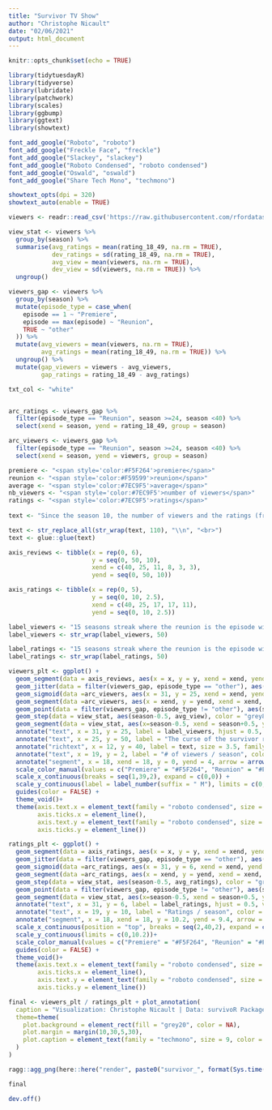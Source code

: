 ```yaml
---
title: "Survivor TV Show"
author: "Christophe Nicault"
date: "02/06/2021"
output: html_document
---
```


```r
knitr::opts_chunk$set(echo = TRUE)
```


```r

library(tidytuesdayR)
library(tidyverse)
library(lubridate)
library(patchwork)
library(scales)
library(ggbump)
library(ggtext)
library(showtext)

font_add_google("Roboto", "roboto")
font_add_google("Freckle Face", "freckle")
font_add_google("Slackey", "slackey")
font_add_google("Roboto Condensed", "roboto condensed")
font_add_google("Oswald", "oswald")
font_add_google("Share Tech Mono", "techmono")

showtext_opts(dpi = 320)
showtext_auto(enable = TRUE)

```

```r

viewers <- readr::read_csv('https://raw.githubusercontent.com/rfordatascience/tidytuesday/master/data/2021/2021-06-01/viewers.csv')

```

```r

view_stat <- viewers %>%
  group_by(season) %>%
  summarise(avg_ratings = mean(rating_18_49, na.rm = TRUE),
            dev_ratings = sd(rating_18_49, na.rm = TRUE),
            avg_view = mean(viewers, na.rm = TRUE),
            dev_view = sd(viewers, na.rm = TRUE)) %>%
  ungroup()

viewers_gap <- viewers %>%
  group_by(season) %>%
  mutate(episode_type = case_when(
    episode == 1 ~ "Premiere",
    episode == max(episode) ~ "Reunion",
    TRUE ~ "other"
  )) %>%
  mutate(avg_viewers = mean(viewers, na.rm = TRUE),
         avg_ratings = mean(rating_18_49, na.rm = TRUE)) %>%
  ungroup() %>%
  mutate(gap_viewers = viewers - avg_viewers,
         gap_ratings = rating_18_49 - avg_ratings)

```

```r

txt_col <- "white"


arc_ratings <- viewers_gap %>%
  filter(episode_type == "Reunion", season >=24, season <40) %>%
  select(xend = season, yend = rating_18_49, group = season)

arc_viewers <- viewers_gap %>%
  filter(episode_type == "Reunion", season >=24, season <40) %>%
  select(xend = season, yend = viewers, group = season)

premiere <- "<span style='color:#F5F264'>premiere</span>"
reunion <- "<span style='color:#F59599'>reunion</span>"
average <- "<span style='color:#7EC9F5'>average</span>"
nb_viewers <- "<span style='color:#7EC9F5'>number of viewers</span>"
ratings <- "<span style='color:#7EC9F5'>ratings</span>"
  
text <- "Since the season 10, the number of viewers and the ratings (from viewers aged 18-49) have been declining. The {premiere} tend to be in the most viewed episodes and with the best ratings. The {reunion} is often the worst episode, in both rating and number of viewers, with a 15 seasons streak from season 24 to 39. The blue dots are the {nb_viewers} (top plot) or {ratings} (bottom plot) for each other episode, while the blue line represents the {average} of the season."

text <- str_replace_all(str_wrap(text, 110), "\\n", "<br>")
text <- glue::glue(text)

axis_reviews <- tibble(x = rep(0, 6),
                       y = seq(0, 50, 10),
                       xend = c(40, 25, 11, 8, 3, 3),
                       yend = seq(0, 50, 10))

axis_ratings <- tibble(x = rep(0, 5),
                       y = seq(0, 10, 2.5),
                       xend = c(40, 25, 17, 17, 11),
                       yend = seq(0, 10, 2.5))

label_viewers <- "15 seasons streak where the reunion is the episode with the less number of viewers of the season"
label_viewers <- str_wrap(label_viewers, 50)

label_ratings <- "15 seasons streak where the reunion is the episode with the worst ratings of the season"
label_ratings <- str_wrap(label_ratings, 50)

```

```r

viewers_plt <- ggplot() +
  geom_segment(data = axis_reviews, aes(x = x, y = y, xend = xend, yend = yend), linetype = "13", color = "grey60")+
  geom_jitter(data = filter(viewers_gap, episode_type == "other"), aes(season, viewers), height =0, width = 0.1, size = 1.5, shape = 21, stroke = 0.3, alpha = 0.4, fill = "#7EC9F5", color = txt_col) +
  geom_sigmoid(data =arc_viewers, aes(x = 31, y = 25, xend = xend, yend = max(yend), group = group), color = txt_col, direction = "y", linetype = "13") +
  geom_segment(data =arc_viewers, aes(x = xend, y = yend, xend = xend, yend = max(yend)), color = txt_col, linetype = "13") +
  geom_point(data = filter(viewers_gap, episode_type != "other"), aes(season, viewers, color = episode_type), size = 1.5) +
  geom_step(data = view_stat, aes(season-0.5, avg_view), color = "grey80", size = 0.2) +
  geom_segment(data = view_stat, aes(x=season-0.5, xend = season+0.5, y=avg_view, yend = avg_view), color = "#7EC9F5", size = 1) +
  annotate("text", x = 31, y = 25, label = label_viewers, hjust = 0.5, color = txt_col, family = "roboto", size = 3, vjust = -0.2) +
  annotate("text", x = 25, y = 50, label = "The curse of the survivor reunions", size = 8, family = "slackey", color = txt_col) +
  annotate("richtext", x = 12, y = 40, label = text, size = 3.5, family = "roboto condensed", color = "white", fill = NA, label.color = NA, hjust = 0) +
  annotate("text", x = 19, y = 2, label = "# of viewers / season", color = "grey60", family = "oswald", size = 5, hjust = 0) +
  annotate("segment", x = 18, xend = 18, y = 0, yend = 4, arrow = arrow(length = unit(2, "mm")), color = "grey60")+
  scale_color_manual(values = c("Premiere" = "#F5F264", "Reunion" = "#F59599")) +
  scale_x_continuous(breaks = seq(1,39,2), expand = c(0,0)) +
  scale_y_continuous(label = label_number(suffix = " M"), limits = c(0, 52))+
  guides(color = FALSE) +
  theme_void()+
  theme(axis.text.x = element_text(family = "roboto condensed", size = 8, color = txt_col, margin = margin(6,0,1,0)),
        axis.ticks.x = element_line(),
        axis.text.y = element_text(family = "roboto condensed", size = 8, color = txt_col, margin = margin(0,5,0,0)),
        axis.ticks.y = element_line())

```

```r

ratings_plt <- ggplot() +
  geom_segment(data = axis_ratings, aes(x = x, y = y, xend = xend, yend = yend), linetype = "13", color = "grey60")+
  geom_jitter(data = filter(viewers_gap, episode_type == "other"), aes(season, rating_18_49), height =0, width = 0.1, size = 1.5, shape = 21, stroke = 0.3, alpha = 0.4, fill = "#7EC9F5", color = txt_col) +
  geom_sigmoid(data =arc_ratings, aes(x = 31, y = 6, xend = xend, yend = max(yend), group = group), color = txt_col, direction = "y", linetype = "13") +
  geom_segment(data =arc_ratings, aes(x = xend, y = yend, xend = xend, yend = max(yend)), color = txt_col, linetype = "13") +
  geom_step(data = view_stat, aes(season-0.5, avg_ratings), color = "grey80", size = 0.2) +
  geom_point(data = filter(viewers_gap, episode_type != "other"), aes(season, rating_18_49, color = episode_type)) +
  geom_segment(data = view_stat, aes(x=season-0.5, xend = season+0.5, y=avg_ratings, yend = avg_ratings), color = "#7EC9F5", size = 1) +
  annotate("text", x = 31, y = 6, label = label_ratings, hjust = 0.5, vjust = -0.2, color = txt_col, family = "roboto", size = 3) +
  annotate("text", x = 19, y = 10, label = "Ratings / season", color = "grey60", family = "oswald", size = 5, hjust = 0) +
  annotate("segment", x = 18, xend = 18, y = 10.2, yend = 9.4, arrow = arrow(length = unit(2, "mm")), color = "grey60")+
  scale_x_continuous(position = "top", breaks = seq(2,40,2), expand = c(0,0)) +
  scale_y_continuous(limits = c(0,10.2))+
  scale_color_manual(values = c("Premiere" = "#F5F264", "Reunion" = "#F59599")) +
  guides(color = FALSE) +
  theme_void()+
  theme(axis.text.x = element_text(family = "roboto condensed", size = 8, color = txt_col, margin = margin(1,0,6,0)),
        axis.ticks.x = element_line(),
        axis.text.y = element_text(family = "roboto condensed", size = 8, color = txt_col, margin = margin(0,5,0,0)),
        axis.ticks.y = element_line())

```


```r

final <- viewers_plt / ratings_plt + plot_annotation(
  caption = "Visualization: Christophe Nicault | Data: survivoR Package / Daniel Oehm",
  theme=theme(
    plot.background = element_rect(fill = "grey20", color = NA),
    plot.margin = margin(10,30,5,30),
    plot.caption = element_text(family = "techmono", size = 9, color = txt_col)     
  )
)

ragg::agg_png(here::here("render", paste0("survivor_", format(Sys.time(), "%Y%m%d_%H%M%S"), ".png")), res = 320, width = 10, height = 10, units = "in")

final

dev.off()

```

